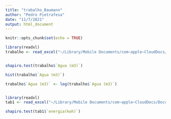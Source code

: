 ```yaml
---
title: "trabalho_Baumann"
author: "Pedro Pietrafesa"
date: "11/7/2021"
output: html_document
---
```


```r
knitr::opts_chunk$set(echo = TRUE)
```



```r

library(readxl)
trabalho <- read_excel("~/Library/Mobile Documents/com~apple~CloudDocs/Documents/Graduação Estatísitca/Controle Estatístico de Qualidade /trabalho.xlsx")


shapiro.test(trabalho$`Agua (m3)`)

hist(trabalho$`Agua (m3)`)

trabalho$`Agua (m3)` <- log(trabalho$`Agua (m3)`)



```



```r

library(readxl)
tab1 <- read_excel("~/Library/Mobile Documents/com~apple~CloudDocs/Documents/Graduação Estatísitca/Controle Estatístico de Qualidade /tab1.xlsx")

shapiro.test(tab1$`energia(kwh)`)

```


